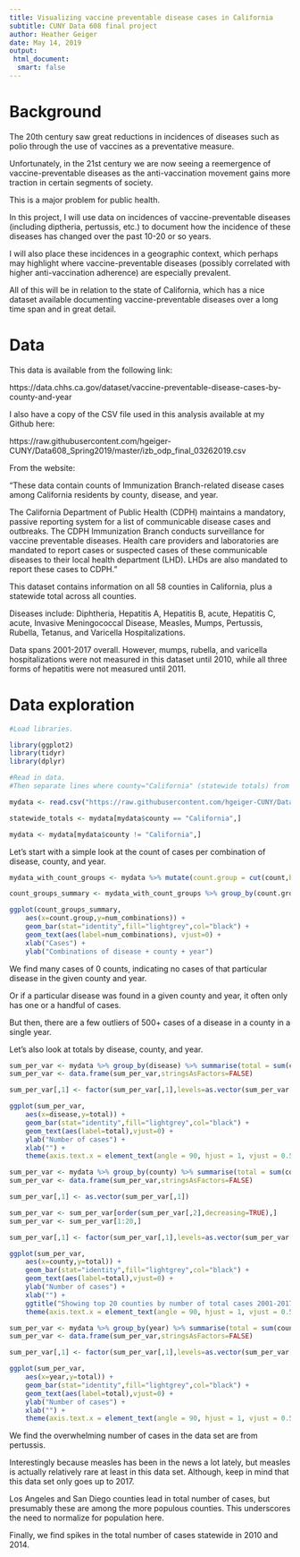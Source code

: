 ```yaml
---
title: Visualizing vaccine preventable disease cases in California
subtitle: CUNY Data 608 final project
author: Heather Geiger
date: May 14, 2019
output:
 html_document:
  smart: false
---
```


# Background

The 20th century saw great reductions in incidences of diseases such as polio through the use of vaccines as a preventative measure.

Unfortunately, in the 21st century we are now seeing a reemergence of vaccine-preventable diseases as the anti-vaccination movement gains more traction in certain segments of society.

This is a major problem for public health.

In this project, I will use data on incidences of vaccine-preventable diseases (including diptheria, pertussis, etc.) to document how the incidence of these diseases has changed over the past 10-20 or so years.

I will also place these incidences in a geographic context, which perhaps may highlight where vaccine-preventable diseases (possibly correlated with higher anti-vaccination adherence) are especially prevalent.

All of this will be in relation to the state of California, which has a nice dataset available documenting vaccine-preventable diseases over a long time span and in great detail.

# Data

This data is available from the following link:

https://data.chhs.ca.gov/dataset/vaccine-preventable-disease-cases-by-county-and-year

I also have a copy of the CSV file used in this analysis available at my Github here:

https://raw.githubusercontent.com/hgeiger-CUNY/Data608_Spring2019/master/izb_odp_final_03262019.csv

From the website:

“These data contain counts of Immunization Branch-related disease cases among California residents by county, disease, and year.

The California Department of Public Health (CDPH) maintains a mandatory, passive reporting system for a list of communicable disease cases and outbreaks. The CDPH Immunization Branch conducts surveillance for vaccine preventable diseases. Health care providers and laboratories are mandated to report cases or suspected cases of these communicable diseases to their local health department (LHD). LHDs are also mandated to report these cases to CDPH."

This dataset contains information on all 58 counties in California, plus a statewide total across all counties.

Diseases include: Diphtheria, Hepatitis A, Hepatitis B, acute, Hepatitis C, acute, Invasive Meningococcal Disease, Measles, Mumps, Pertussis, Rubella, Tetanus, and Varicella Hospitalizations.

Data spans 2001-2017 overall. However, mumps, rubella, and varicella hospitalizations were not measured in this dataset until 2010, while all three forms of hepatitis were not measured until 2011.

# Data exploration

```r
#Load libraries.

library(ggplot2)
library(tidyr)
library(dplyr)
```

```r
#Read in data.
#Then separate lines where county="California" (statewide totals) from the remainder of the data.

mydata <- read.csv("https://raw.githubusercontent.com/hgeiger-CUNY/Data608_Spring2019/master/izb_odp_final_03262019.csv",header=TRUE,stringsAsFactors=FALSE)

statewide_totals <- mydata[mydata$county == "California",]

mydata <- mydata[mydata$county != "California",]
```

Let's start with a simple look at the count of cases per combination of disease, county, and year.

```r
mydata_with_count_groups <- mydata %>% mutate(count.group = cut(count,breaks=c(-1,0,1,4,9,19,49,99,249,499,Inf),labels=c("0","1","2-4","5-9","10-19","20-49","50-99","100-249","250-499","500+")))

count_groups_summary <- mydata_with_count_groups %>% group_by(count.group) %>% summarise(num_combinations = length(count.group))

ggplot(count_groups_summary,
	aes(x=count.group,y=num_combinations)) +
	geom_bar(stat="identity",fill="lightgrey",col="black") +
	geom_text(aes(label=num_combinations), vjust=0) +
	xlab("Cases") +
	ylab("Combinations of disease + county + year")
```

We find many cases of 0 counts, indicating no cases of that particular disease in the given county and year.

Or if a particular disease was found in a given county and year, it often only has one or a handful of cases.

But then, there are a few outliers of 500+ cases of a disease in a county in a single year.

Let's also look at totals by disease, county, and year.

```r
sum_per_var <- mydata %>% group_by(disease) %>% summarise(total = sum(count))
sum_per_var <- data.frame(sum_per_var,stringsAsFactors=FALSE)

sum_per_var[,1] <- factor(sum_per_var[,1],levels=as.vector(sum_per_var[,1])[order(sum_per_var[,2],decreasing=TRUE)])

ggplot(sum_per_var,
	aes(x=disease,y=total)) +
	geom_bar(stat="identity",fill="lightgrey",col="black") +
	geom_text(aes(label=total),vjust=0) +
	ylab("Number of cases") +
	xlab("") +
	theme(axis.text.x = element_text(angle = 90, hjust = 1, vjust = 0.5))
```

```r
sum_per_var <- mydata %>% group_by(county) %>% summarise(total = sum(count))
sum_per_var <- data.frame(sum_per_var,stringsAsFactors=FALSE)

sum_per_var[,1] <- as.vector(sum_per_var[,1])

sum_per_var <- sum_per_var[order(sum_per_var[,2],decreasing=TRUE),]
sum_per_var <- sum_per_var[1:20,]

sum_per_var[,1] <- factor(sum_per_var[,1],levels=as.vector(sum_per_var[,1])[order(sum_per_var[,2],decreasing=TRUE)])

ggplot(sum_per_var,
    aes(x=county,y=total)) +
	geom_bar(stat="identity",fill="lightgrey",col="black") +
    geom_text(aes(label=total),vjust=0) +
    ylab("Number of cases") +
    xlab("") +
	ggtitle("Showing top 20 counties by number of total cases 2001-2017") +
    theme(axis.text.x = element_text(angle = 90, hjust = 1, vjust = 0.5))
```

```r
sum_per_var <- mydata %>% group_by(year) %>% summarise(total = sum(count))
sum_per_var <- data.frame(sum_per_var,stringsAsFactors=FALSE)

sum_per_var[,1] <- factor(sum_per_var[,1],levels=as.vector(sum_per_var[,1])[order(as.numeric(as.vector(sum_per_var[,1])))])

ggplot(sum_per_var,
    aes(x=year,y=total)) +
    geom_bar(stat="identity",fill="lightgrey",col="black") +
    geom_text(aes(label=total),vjust=0) +
    ylab("Number of cases") +
    xlab("") +
    theme(axis.text.x = element_text(angle = 90, hjust = 1, vjust = 0.5))
```

We find the overwhelming number of cases in the data set are from pertussis.

Interestingly because measles has been in the news a lot lately, but measles is actually relatively rare at least in this data set. Although, keep in mind that this data set only goes up to 2017.

Los Angeles and San Diego counties lead in total number of cases, but presumably these are among the more populous counties. This underscores the need to normalize for population here.

Finally, we find spikes in the total number of cases statewide in 2010 and 2014.
